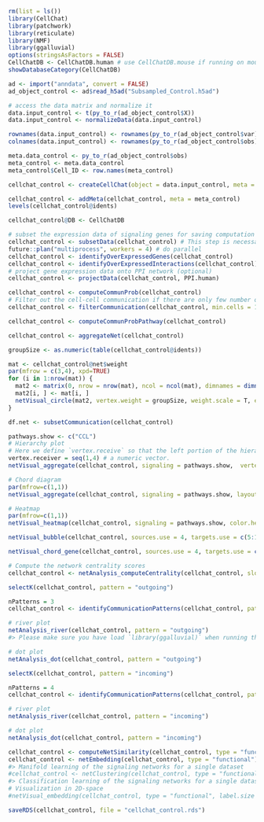 ```r
rm(list = ls())
library(CellChat)
library(patchwork)
library(reticulate)
library(NMF)
library(ggalluvial)
options(stringsAsFactors = FALSE)
CellChatDB <- CellChatDB.human # use CellChatDB.mouse if running on mouse data
showDatabaseCategory(CellChatDB)
```

```r
ad <- import("anndata", convert = FALSE)
ad_object_control <- ad$read_h5ad("Subsampled_Control.h5ad")
```

```r
# access the data matrix and normalize it
data.input_control <- t(py_to_r(ad_object_control$X))
data.input_control <- normalizeData(data.input_control)
```

```r
rownames(data.input_control) <- rownames(py_to_r(ad_object_control$var))
colnames(data.input_control) <- rownames(py_to_r(ad_object_control$obs))
```

```r
meta.data_control <- py_to_r(ad_object_control$obs)
meta_control <- meta.data_control
meta_control$Cell_ID <- row.names(meta_control)
```

```r
cellchat_control <- createCellChat(object = data.input_control, meta = meta_control, group.by = "cluster_ids")
```

```r
cellchat_control <- addMeta(cellchat_control, meta = meta_control)
levels(cellchat_control@idents)
```

```r
cellchat_control@DB <- CellChatDB
```

```r
# subset the expression data of signaling genes for saving computation cost
cellchat_control <- subsetData(cellchat_control) # This step is necessary even if using the whole database
future::plan("multiprocess", workers = 4) # do parallel
cellchat_control <- identifyOverExpressedGenes(cellchat_control)
cellchat_control <- identifyOverExpressedInteractions(cellchat_control)
# project gene expression data onto PPI network (optional)
cellchat_control <- projectData(cellchat_control, PPI.human)
```

```r
cellchat_control <- computeCommunProb(cellchat_control)
# Filter out the cell-cell communication if there are only few number of cells in certain cell groups
cellchat_control <- filterCommunication(cellchat_control, min.cells = 10)
```

```r
cellchat_control <- computeCommunProbPathway(cellchat_control)
```

```r
cellchat_control <- aggregateNet(cellchat_control)
```

```r
groupSize <- as.numeric(table(cellchat_control@idents))
```

```r
mat <- cellchat_control@net$weight
par(mfrow = c(3,4), xpd=TRUE)
for (i in 1:nrow(mat)) {
  mat2 <- matrix(0, nrow = nrow(mat), ncol = ncol(mat), dimnames = dimnames(mat))
  mat2[i, ] <- mat[i, ]
  netVisual_circle(mat2, vertex.weight = groupSize, weight.scale = T, edge.weight.max = max(mat), title.name = rownames(mat)[i])
}
```

```r
df.net <- subsetCommunication(cellchat_control)
```


```r
pathways.show <- c("CCL") 
# Hierarchy plot
# Here we define `vertex.receive` so that the left portion of the hierarchy plot shows signaling to fibroblast and the right portion shows signaling to immune cells 
vertex.receiver = seq(1,4) # a numeric vector. 
netVisual_aggregate(cellchat_control, signaling = pathways.show,  vertex.receiver = vertex.receiver)
```

```r
# Chord diagram
par(mfrow=c(1,1))
netVisual_aggregate(cellchat_control, signaling = pathways.show, layout = "chord")
```

```r
# Heatmap
par(mfrow=c(1,1))
netVisual_heatmap(cellchat_control, signaling = pathways.show, color.heatmap = "Reds")
```

```r
netVisual_bubble(cellchat_control, sources.use = 4, targets.use = c(5:11), remove.isolate = FALSE)
```

```r
netVisual_chord_gene(cellchat_control, sources.use = 4, targets.use = c(5:11), lab.cex = 0.5,legend.pos.y = 30)
```

```r
# Compute the network centrality scores
cellchat_control <- netAnalysis_computeCentrality(cellchat_control, slot.name = "netP") # the slot 'netP' means the inferred intercellular communication network of signaling pathways
```


```r
selectK(cellchat_control, pattern = "outgoing")
```

```r
nPatterns = 3
cellchat_control <- identifyCommunicationPatterns(cellchat_control, pattern = "outgoing", k = nPatterns)
```

```r
# river plot
netAnalysis_river(cellchat_control, pattern = "outgoing")
#> Please make sure you have load `library(ggalluvial)` when running this function
```

```r
# dot plot
netAnalysis_dot(cellchat_control, pattern = "outgoing")
```

```r
selectK(cellchat_control, pattern = "incoming")
```

```r
nPatterns = 4
cellchat_control <- identifyCommunicationPatterns(cellchat_control, pattern = "incoming", k = nPatterns)
```

```r
# river plot
netAnalysis_river(cellchat_control, pattern = "incoming")
```

```r
# dot plot
netAnalysis_dot(cellchat_control, pattern = "incoming")
```

```r
cellchat_control <- computeNetSimilarity(cellchat_control, type = "functional")
cellchat_control <- netEmbedding(cellchat_control, type = "functional")
#> Manifold learning of the signaling networks for a single dataset
#cellchat_control <- netClustering(cellchat_control, type = "functional")
#> Classification learning of the signaling networks for a single dataset
# Visualization in 2D-space
#netVisual_embedding(cellchat_control, type = "functional", label.size = 3.5)
```

```r
saveRDS(cellchat_control, file = "cellchat_control.rds")
```
